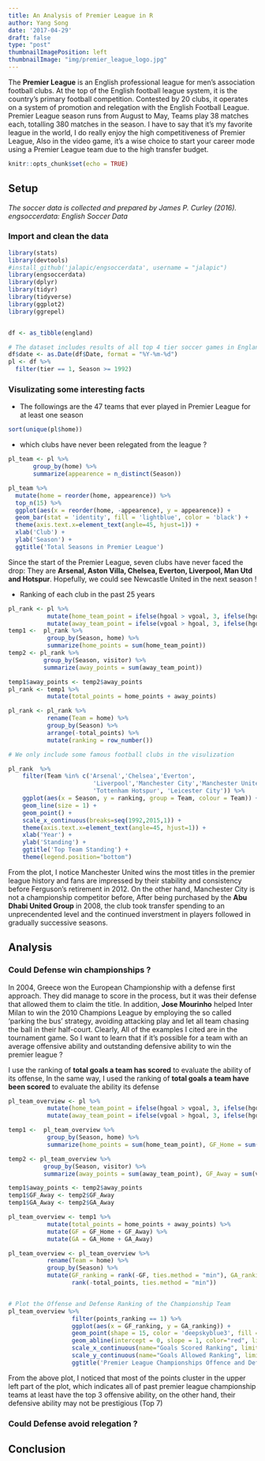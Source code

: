 ```yaml
---
title: An Analysis of Premier League in R
author: Yang Song
date: '2017-04-29'
draft: false
type: "post"
thumbnailImagePosition: left
thumbnailImage: "img/premier_league_logo.jpg"
---
```



The **Premier League** is an English professional league for men's association football clubs. At the top of the English football league system, it is the country's primary football competition. Contested by 20 clubs, it operates on a system of promotion and relegation with the English Football League. Premier League season runs from August to May, Teams play 38 matches each, totalling 380 matches in the season. I have to say that it's my favorite league in the world, I do really enjoy the high competitiveness of Premier League, Also in the video game, it's a wise choice to start your career mode using a Premier League team due to the high transfer budget.



<!--more-->


```r
knitr::opts_chunk$set(echo = TRUE)
```


## Setup

*The soccer data is collected and prepared by James P. Curley (2016). engsoccerdata: English Soccer Data*

### Import and clean the data

```r
library(stats)
library(devtools)
#install_github('jalapic/engsoccerdata', username = "jalapic")
library(engsoccerdata)
library(dplyr)
library(tidyr)
library(tidyverse)
library(ggplot2)
library(ggrepel)


df <- as_tibble(england)

# The dataset includes results of all top 4 tier soccer games in England since 1888, In our analysis, We are only interested in the Premier League which started in 1992.
df$date <- as.Date(df$Date, format = "%Y-%m-%d")
pl <- df %>%
  filter(tier == 1, Season >= 1992)
```


### Visulizating some interesting facts

* The followings are the 47 teams that ever played in Premier League for at least one season

```r
sort(unique(pl$home))
```

* which clubs have never been relegated from the league ?

```r

pl_team <- pl %>%
       group_by(home) %>%
       summarize(appearence = n_distinct(Season))

pl_team %>%
  mutate(home = reorder(home, appearence)) %>%
  top_n(15) %>%
  ggplot(aes(x = reorder(home, -appearence), y = appearence)) +
  geom_bar(stat = 'identity', fill = 'lightblue', color = 'black') +
  theme(axis.text.x=element_text(angle=45, hjust=1)) +
  xlab('Club') +
  ylab('Season') +
  ggtitle('Total Seasons in Premier League')

```

Since the start of the Premier League, seven clubs have never faced the drop: They are **Arsenal, Aston Villa, Chelsea, Everton, Liverpool, Man Utd and Hotspur**. Hopefully, we could see Newcastle United in the next season ! <br />

* Ranking of each club in the past 25 years

```r
pl_rank <- pl %>%
           mutate(home_team_point = ifelse(hgoal > vgoal, 3, ifelse(hgoal == vgoal, 1, 0))) %>%
           mutate(away_team_point = ifelse(vgoal > hgoal, 3, ifelse(hgoal == vgoal, 1, 0)))
temp1 <-  pl_rank %>%
           group_by(Season, home) %>%
           summarize(home_points = sum(home_team_point))
temp2 <- pl_rank %>%
          group_by(Season, visitor) %>%
          summarize(away_points = sum(away_team_point))

temp1$away_points <- temp2$away_points
pl_rank <- temp1 %>%
           mutate(total_points = home_points + away_points)

pl_rank <- pl_rank %>%
           rename(Team = home) %>%
           group_by(Season) %>%
           arrange(-total_points) %>%
           mutate(ranking = row_number())

# We only include some famous football clubs in the visulization

pl_rank  %>%
    filter(Team %in% c('Arsenal','Chelsea','Everton',
                        'Liverpool','Manchester City','Manchester United',
                        'Tottenham Hotspur', 'Leicester City')) %>%
    ggplot(aes(x = Season, y = ranking, group = Team, colour = Team)) +
    geom_line(size = 1) +
    geom_point() +
    scale_x_continuous(breaks=seq(1992,2015,1)) +
    theme(axis.text.x=element_text(angle=45, hjust=1)) +
    xlab('Year') +
    ylab('Standing') +
    ggtitle('Top Team Standing') +
    theme(legend.position="bottom")


```

From the plot, I notice Manchester United wins the most titles in the premier league history and fans are impressed by their stability and consistency before Ferguson's retirement in 2012. On the other hand, Manchester City is not a championship competitor before, After being purchased by the **Abu Dhabi United Group** in 2008, the club took transfer spending to an unprecendented level and the continued inverstment in players followed in gradually successive seasons.<br />






## Analysis

### Could Defense win championships ?

In 2004, Greece won the European Championship with a defense first approach. They did manage to score in the process, but it was their defense that allowed them to claim the title. In addition, **Jose Mourinho** helped Inter Milan to win the 2010 Champions League by employing the so called 'parking the bus' strategy,  avoiding attacking play and let all team chasing the ball in their half-court. Clearly, All of the examples I cited are in the tournament game. So I want to learn that if it's possible for a team with an average offensive ability and outstanding defensive ability to win the premier league ?

I use the ranking of **total goals a team has scored** to evaluate the ability of its offense, In the same way, I used the ranking of **total goals a team have been scored** to evaluate the ability its defense

```r
pl_team_overview <- pl %>%
           mutate(home_team_point = ifelse(hgoal > vgoal, 3, ifelse(hgoal == vgoal, 1, 0))) %>%
           mutate(away_team_point = ifelse(vgoal > hgoal, 3, ifelse(hgoal == vgoal, 1, 0)))

temp1 <-  pl_team_overview %>%
           group_by(Season, home) %>%
           summarize(home_points = sum(home_team_point), GF_Home = sum(hgoal), GA_Home = sum(vgoal))

temp2 <- pl_team_overview %>%
          group_by(Season, visitor) %>%
          summarize(away_points = sum(away_team_point), GF_Away = sum(vgoal), GA_Away = sum(hgoal))

temp1$away_points <- temp2$away_points
temp1$GF_Away <- temp2$GF_Away
temp1$GA_Away <- temp2$GA_Away

pl_team_overview <- temp1 %>%
           mutate(total_points = home_points + away_points) %>%
           mutate(GF = GF_Home + GF_Away) %>%
           mutate(GA = GA_Home + GA_Away)

pl_team_overview <- pl_team_overview %>%
           rename(Team = home) %>%
           group_by(Season) %>%
           mutate(GF_ranking = rank(-GF, ties.method = "min"), GA_ranking = rank(GA, ties.method = "min"), points_ranking =
                  rank(-total_points, ties.method = "min"))


# Plot the Offense and Defense Ranking of the Championship Team
pl_team_overview %>%
                  filter(points_ranking == 1) %>%
                  ggplot(aes(x = GF_ranking, y = GA_ranking)) +
                  geom_point(shape = 15, color = 'deepskyblue3', fill = 'deepskyblue3', size = 15, alpha = 1/3) +
                  geom_abline(intercept = 0, slope = 1, color="red", linetype="dashed") +
                  scale_x_continuous(name="Goals Scored Ranking", limits=c(1, 8), breaks = seq(1,8,1)) +
                  scale_y_continuous(name="Goals Allowed Ranking", limits=c(1, 8), breaks = seq(1,8,1)) +
                  ggtitle('Premier League Championships Offence and Defense Ranking')


```

From the above plot, I noticed that most of the points cluster in the upper left part of the plot, which indicates all of past premier league championship teams at least have the top 3 offensive ability, on the other hand, their defensive ability may not be prestigious (Top 7)




### Could Defense avoid relegation ?



## Conclusion